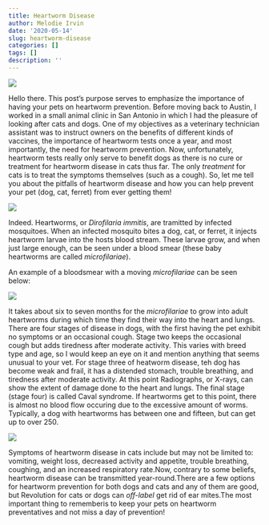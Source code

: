 ```yaml
---
title: Heartworm Disease
author: Melodie Irvin
date: '2020-05-14'
slug: heartworm-disease
categories: []
tags: []
description: ''
---
```

![](/blog/2020-05-14-heartworm-disease_files/HW2.png)

Hello there. This post's purpose serves to emphasize the importance of having your pets on heartworm prevention. Before moving back to Austin, I worked in a small animal clinic in San Antonio in which I had the pleasure of looking after cats and dogs. One of my objectives as a veterinary technician assistant was to instruct owners on the benefits of different kinds of vaccines, the importance of heartworm tests once a year, and most importantly, the need for heartworm prevention. Now, unfortunately, heartworm tests really only serve to benefit dogs as there is no cure or treatment for heartworm disease in cats thus far. The only *treatment* for cats is to treat the symptoms themselves (such as a cough). So, let me tell you about the pitfalls of heartworm disease and how you can help prevent your pet (dog, cat, ferret) from ever getting them!

![](https://media.giphy.com/media/Nm8ZPAGOwZUQM/giphy.gif)

Indeed. Heartworms, or *Dirofilaria immitis*, are tramitted by infected mosquitoes. When an infected mosquito bites a dog, cat, or ferret, it injects heartworm larvae into the hosts blood stream. These larvae grow, and when just large enough, can be seen under a blood smear (these baby heartworms are called *microfilariae*). 

An example of a bloodsmear with a moving *microfilariae* can be seen below:

![](/blog/2020-05-14-heartworm-disease_files/ezgif.com-optimize.gif)

It takes about six to seven months for the *microfilariae* to grow into adult heartworms during which time they find their way into the heart and lungs. There are four stages of disease in dogs, with the first having the pet exhibit no symptoms or an occasional cough. Stage two keeps the occasional cough but adds tiredness after moderate activity. This varies with breed type and age, so I would keep an eye on it and mention anything that seems unusual to your vet. For stage three of heatworm disease, teh dog has become weak and frail, it has a distended stomach, trouble breathing, and tiredness after moderate activity. At this point Radiographs, or X-rays, can show the extent of damage done to the heart and lungs. The final stage (stage four) is called Caval syndrome. If heartworms get to this point, there is almost no blood flow occuring due to the excessive amount of worms. Typically, a dog with heartworms has between one and fifteen, but can get up to over 250.  

![](/blog/2020-05-14-heartworm-disease_files/Screenshot_2020-05-15 Loving Paws Pet Clinic - Low stress veterinarian in Savoy, IL - Heartworm Prevention.png)
 
Symptoms of heartworm disease in cats include but may not be limited to: vomiting, weight loss, decreased activity and appetite, trouble breathing, coughing, and an increased respiratory rate.Now, contrary to some beliefs, heartworm disease can be transmitted year-round.There are a few options for heartworm prevention for both dogs and cats and any of them are good, but Revolution for cats or dogs can *off-label* get rid of ear mites.The most important thing to rememberis to keep your pets on heartworm preventatives and not miss a day of prevention!

